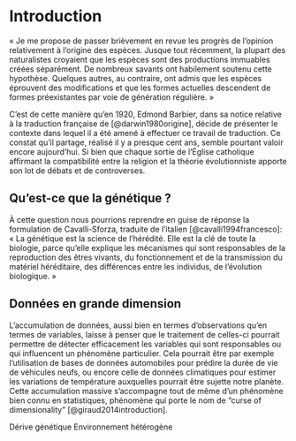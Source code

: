 # Introduction {-}

« Je me propose de passer brièvement en revue les progrès de l’opinion relativement à l’origine des espèces. Jusque tout récemment, la plupart des naturalistes croyaient que les espèces sont des productions immuables créées séparément. De nombreux savants ont habilement soutenu cette hypothèse. Quelques autres, au contraire, ont admis que les espèces éprouvent des modifications et que les formes actuelles descendent de formes préexistantes par voie de génération régulière. »

C'est de cette manière qu'en 1920, Edmond Barbier, dans sa notice relative à la traduction française de \textit{L'Origine des espèces} [@darwin1980origine], décide de présenter le contexte dans lequel il a été amené à effectuer ce travail de traduction. Ce constat qu'il partage, réalisé il y a presque cent ans, semble pourtant valoir encore aujourd'hui. Si bien que chaque sortie de l'Église catholique affirmant la compatibilité entre la religion et la théorie évolutionniste apporte son lot de débats et de controverses.

## Qu'est-ce que la génétique ?

À cette question nous pourrions reprendre en guise de réponse la formulation de Cavalli-Sforza, traduite de l'italien [@cavalli1994francesco]: « La génétique est la science de l'hérédité. Elle est la clé de toute la biologie, parce qu'elle explique les mécanismes qui sont responsables de la reproduction des êtres vivants, du fonctionnement et de la transmission du matériel héréditaire, des différences entre les individus, de l'évolution biologique. »

## Données en grande dimension 

L'accumulation de données, aussi bien en termes d'observations qu'en termes de variables, laisse à penser que le traitement de celles-ci pourrait permettre de détecter efficacement les variables qui sont responsables ou qui influencent un phénomène particulier. Cela pourrait être par exemple l'utilisation de bases de données automobiles pour prédire la durée de vie de véhicules neufs, ou encore celle de données climatiques pour estimer les variations de température auxquelles pourrait être sujette notre planète. Cette accumulation massive s'accompagne tout de même d'un phénomène bien connu en statistiques, phénomène qui porte le nom de "curse of dimensionality" [@giraud2014introduction]. 

Dérive génétique
Environnement hétérogène

